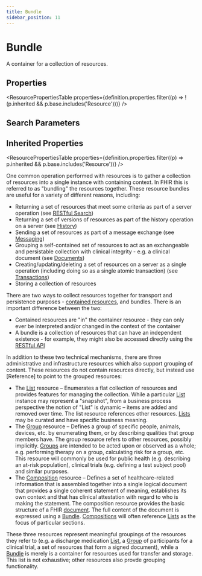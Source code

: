 ```yaml
---
title: Bundle
sidebar_position: 11
---
```


# Bundle

A container for a collection of resources.

<Tabs queryString="intro-section">
<TabItem value="schema" label="Schema" default>


## Properties


<ResourcePropertiesTable properties={definition.properties.filter((p) => !(p.inherited && p.base.includes('Resource')))} />

## Search Parameters

<SearchParamsTable searchParams={definition.searchParameters} />

## Inherited Properties

<ResourcePropertiesTable properties={definition.properties.filter((p) => p.inherited && p.base.includes('Resource'))} />

</TabItem>
  <TabItem value="usage" label="Usage">
    <div> <a name="scope"></a>   <p> One common operation performed with resources is to gather a collection of resources into a single instance with containing context. In FHIR this is referred to as "bundling" the resources together. These resource bundles are useful for a variety of different reasons, including: </p> <ul>   <li>Returning a set of resources that meet some criteria as part of a server operation (see <a href="https://www.hl7.org/fhir/http.html#search">RESTful Search</a>)</li>   <li>Returning a set of versions of resources as part of the history operation on a server  (see <a href="https://www.hl7.org/fhir/http.html#history">History</a>)</li>   <li>Sending a set of resources as part of a message exchange (see <a href="https://www.hl7.org/fhir/messaging.html">Messaging</a>)</li>   <li>Grouping a self-contained set of resources to act as an exchangeable and persistable collection with clinical integrity - e.g. a clinical document (see <a href="https://www.hl7.org/fhir/documents.html">Documents</a>)</li>   <li>Creating/updating/deleting a set of resources on a server as a single operation (including doing so as a single atomic transaction) (see <a href="https://www.hl7.org/fhir/http.html#transaction">Transactions</a>)</li>   <li>Storing a collection of resources</li> </ul>  </div>
    </TabItem>
  <TabItem value="relationships" label="Relationships">
    <div> <a name="bnr"></a>  <p> There are two ways to collect resources together for transport and persistence purposes - <a href="https://www.hl7.org/fhir/references.html#contained">contained resources</a>, and bundles. There is an important difference between the two:  </p> <ul>  <li>Contained resources are "in" the container resource - they can only ever be interpreted and/or changed in the context of the container</li>  <li>A bundle is a collection of resources that can have an independent existence - for example, they might also be accessed directly using the <a href="https://www.hl7.org/fhir/http.html">RESTful API</a></li> </ul>  <p> In addition to these two technical mechanisms, there are three administrative and infrastructure resources which also support grouping of content.  These resources do not contain resources directly, but instead use [Reference] to point to the grouped resources: </p> <ul> <li> The <a href="/docs/api/fhir/resources/list">List</a> resource – Enumerates a flat collection of resources and provides features for managing the collection.   While a particular <a href="/docs/api/fhir/resources/list">List</a> instance may represent a "snapshot", from a business process perspective the notion of "List"  is dynamic – items are added and removed over time.  The list resource references other resources.  <a href="/docs/api/fhir/resources/list">Lists</a> may be  curated and have specific business meaning. </li> <li> The <a href="/docs/api/fhir/resources/group">Group</a> resource – Defines a group of specific people, animals, devices, etc. by enumerating them,  or by describing qualities that group members have. The group resource refers to other resources, possibly implicitly.   <a href="/docs/api/fhir/resources/group">Groups</a> are intended to be acted upon or observed as a whole; e.g. performing therapy on a group, calculating risk for a group,  etc.  This resource will commonly be used for public health (e.g. describing an at-risk population), clinical trials (e.g.  defining a test subject pool) and similar purposes. </li> <li> The <a href="/docs/api/fhir/resources/composition">Composition</a> resource – Defines a set of healthcare-related information that is assembled  together into a single logical document that provides a single coherent statement of meaning, establishes its own context and  that has clinical attestation with regard to who is making the statement. The composition resource provides the basic structure  of a FHIR <a href="https://www.hl7.org/fhir/documents.html">document</a>.  The full content of the document is expressed using a <a href="/docs/api/fhir/resources/bundle">Bundle</a>.  <a href="/docs/api/fhir/resources/composition">Compositions</a> will  often reference <a href="/docs/api/fhir/resources/list">Lists</a> as the focus of particular sections. </li> </ul> <p> These three resources represent meaningful groupings of the resources they refer to (e.g. a discharge medication <a href="/docs/api/fhir/resources/list">List</a>, a <a href="/docs/api/fhir/resources/group">Group</a> of  participants for a clinical trial, a set of resources that form a signed document), while a <a href="/docs/api/fhir/resources/bundle">Bundle</a> is merely is a container for  resources used for transfer and storage. This list is not exhaustive; other resources also provde grouping functionality. </p>  </div>
    </TabItem>
  
  

</Tabs>
